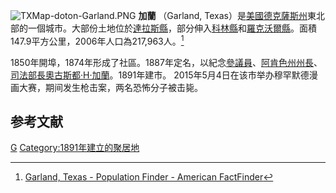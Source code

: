 [[File:TXMap-doton-Garland.PNG|right]]
'''加蘭''' （Garland, Texas）是[[美國|美國]][[德克薩斯州|德克薩斯州]]東北部的一個城市。大部份土地位於[[達拉斯縣_(德克薩斯州)|達拉斯縣]]，部分伸入[[科林縣_(德克薩斯州)|科林縣]]和[[羅克沃爾縣_(德克薩斯州)|羅克沃爾縣]]。面積147.9平方公里，2006年人口為217,963人。<ref>[http://factfinder.census.gov/servlet/SAFFPopulation?_event=Search&geo_id=16000US4841464&_geoContext=01000US%7C04000US48%7C16000US4841464&_street=&_county=Garland+city&_cityTown=Garland+city&_state=04000US48&_zip=&_lang=en&_sse=on&ActiveGeoDiv=geoSelect&_useEV=&pctxt=fph&pgsl=160&_submenuId=population_0&ds_name=null&_ci_nbr=null&qr_name=&reg=%3Anull&_keyword=&_industry= Garland, Texas - Population Finder - American FactFinder<!-- Bot generated title -->]{{Dead link|date=2020年4月 |bot=InternetArchiveBot |fix-attempted=yes }}</ref>

1850年開埠，1874年形成了社區。1887年定名，以紀念[[美國參議院|參議員]]、[[阿肯色州|阿肯色州]][[阿肯色州州長|州長]]、[[美國司法部長|司法部長]][[奧古斯都·H·加蘭|奧古斯都·H·加蘭]]。1891年建市。
2015年5月4日在该市举办穆罕默德漫画大赛，期间发生枪击案，两名恐怖分子被击毙。

==参考文献==
<div class="references-small">
<references />
</div>
[[Category:得克萨斯州城市|G]]
[[Category:1891年建立的聚居地|Category:1891年建立的聚居地]]